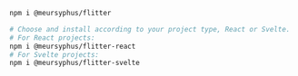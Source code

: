 ```bash
npm i @meursyphus/flitter

# Choose and install according to your project type, React or Svelte.
# For React projects:
npm i @meursyphus/flitter-react
# For Svelte projects:
npm i @meursyphus/flitter-svelte

```
